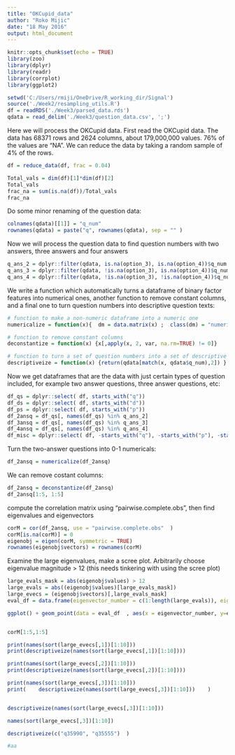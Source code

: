 ```yaml
---
title: "OKCupid_data"
author: "Roko Mijic"
date: "18 May 2016"
output: html_document
---
```


```r
knitr::opts_chunk$set(echo = TRUE)
library(zoo)
library(dplyr)
library(readr)
library(corrplot)
library(ggplot2)

setwd('C:/Users/rmiji/OneDrive/R_working_dir/Signal')
source('./Week2/resampling_utils.R')
df = readRDS('./Week3/parsed_data.rds')
qdata = read_delim('./Week3/question_data.csv', ';')

```

Here we will process the OKCupid data. First read the OKCupid data. The data has 68371 rows and 2624 columns, about 179,000,000 values. 76% of the values are "NA". 
We can reduce the data by taking a random sample of 4% of the rows. 

```r
df = reduce_data(df, frac = 0.04)

Total_vals = dim(df)[1]*dim(df)[2]
Total_vals
frac_na = sum(is.na(df))/Total_vals
frac_na
```

Do some minor renaming of the question data:

```r
colnames(qdata)[[1]] = "q_num"
rownames(qdata) = paste("q", rownames(qdata), sep = "" )

```

Now we will process the question data to find question numbers with two answers, three answers and four answers

```r
q_ans_2 = dplyr::filter(qdata, is.na(option_3), is.na(option_4))$q_num
q_ans_3 = dplyr::filter(qdata, !is.na(option_3), is.na(option_4))$q_num
q_ans_4 = dplyr::filter(qdata, !is.na(option_3), !is.na(option_4))$q_num
```


We write a function which automatically turns a dataframe of binary factor features into numerical ones, another function to remove constant columns, and a final one to turn question numbers into descriptive question texts: 

```r
# function to make a non-numeric dataframe into a numeric one
numericalize = function(x){  dm = data.matrix(x) ;  class(dm) = "numeric" ;  return(data.frame(dm-1)) }

# function to remove constant columns
deconstantize = function(x) {x[,apply(x, 2, var, na.rm=TRUE) != 0]}

# function to turn a set of question numbers into a set of descriptive question texts 
descriptiveize = function(x) {return(qdata[match(x, qdata$q_num),2]) }

```

Now we get dataframes that are the data with just certain types of question included, for example two answer questions, three answer questions, etc: 

```r
df_qs = dplyr::select( df, starts_with("q"))
df_ds = dplyr::select( df, starts_with("d"))
df_ps = dplyr::select( df, starts_with("p"))
df_2ansq = df_qs[, names(df_qs) %in% q_ans_2]
df_3ansq = df_qs[, names(df_qs) %in% q_ans_3]
df_4ansq = df_qs[, names(df_qs) %in% q_ans_4]
df_misc = dplyr::select( df, -starts_with("q"), -starts_with("p"), -starts_with("d") )
```

Turn the two-answer questions into 0-1 numericals:

```r
df_2ansq = numericalize(df_2ansq)
```

We can remove costant columns:

```r
df_2ansq = deconstantize(df_2ansq)
df_2ansq[1:5, 1:5]
```

compute the correlation matrix using "pairwise.complete.obs", then find eigenvalues and eigenvectors

```r
corM = cor(df_2ansq, use = "pairwise.complete.obs"  )
corM[is.na(corM)] = 0
eigenobj = eigen(corM, symmetric = TRUE)
rownames(eigenobj$vectors) = rownames(corM)

```

Examine the large eigenvalues, make a scree plot. Arbitrarily choose eigenvalue magnitude > 12 (this needs tinkering with using the scree plot)

```r

large_evals_mask = abs(eigenobj$values) > 12
large_evals = abs((eigenobj$values)[large_evals_mask])
large_evecs = (eigenobj$vectors)[,large_evals_mask]
eval_df = data.frame(eigenvector_number = c(1:length(large_evals)), eigenvalue = large_evals)

ggplot() + geom_point(data = eval_df  , aes(x = eigenvector_number, y=eigenvalue ) )


corM[1:5,1:5]

print(names(sort(large_evecs[,1])[1:10]))
print(descriptiveize(names(sort(large_evecs[,1])[1:10])))

print(names(sort(large_evecs[,2])[1:10]))
print(descriptiveize(names(sort(large_evecs[,2])[1:10])))

print(names(sort(large_evecs[,3])[1:10]))
print(    descriptiveize(names(sort(large_evecs[,3])[1:10]))    )


descriptiveize(names(sort(large_evecs[,3])[1:10]))

names(sort(large_evecs[,3])[1:10])

descriptiveize(c("q35990", "q35555")  )

#aa

```










